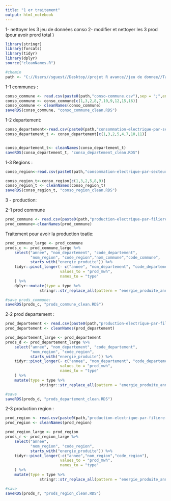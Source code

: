 ```yaml
---
title: "1 er traitement"
output: html_notebook
---
```


1- nettoyer les 3 jeu de données conso
2- modifier et nettoyer les 3 prod (pour avoir prord total )

```r
library(stringr)
library(forcats)
library(tidyr)
library(dplyr)
source("cleanNames.R")
```

```r
#chemin
path <- "C://Users//sguest//Desktop//projet R avance//jeu de donnee//Tables de donnees Conso//"
```


1-1 communes :
```r
conso_commune <- read.csv(paste0(path,"conso-commune.csv"),sep = ";",encoding = "UTF-8")
conso_commune <- conso_commune[c(1,3,2,8,7,10,9,12,15,16)]
conso_commune <- cleanNames(conso_commune)
saveRDS(conso_commune, "conso_commune_clean.RDS")
```

1-2 departement:
```r
conso_departement<-read.csv(paste0(path,"consommation-electrique-par-secteur-dactivite-departement-2.csv"),sep = ";",encoding = "UTF-8")
conso_departement_t <- conso_departement[c(1,3,2,5,4,7,10,11)]


conso_departement_t<- cleanNames(conso_departement_t)
saveRDS(conso_departement_t, "conso_departement_clean.RDS")


```

1-3 Regions : 
```r
conso_region<-read.csv(paste0(path,"consommation-electrique-par-secteur-dactivite-region.csv"),sep = ";",encoding = "UTF-8") 

conso_region_t<-conso_region[c(1,3,2,5,8,9)]
conso_region_t <- cleanNames(conso_region_t)
saveRDS(conso_region_t, "conso_region_clean.RDS")


```



3 - production:

2-1 prod commune

```r
prod_commune <- read.csv(paste0(path,"production-electrique-par-filiere-a-la-maille-commune.csv"),sep = ";",encoding = "UTF-8")
prod_commune<-cleanNames(prod_commune)

```

Traitement pour avoir la production toatle:

```r
prod_commune_large <- prod_commune
prods_c <- prod_commune_large %>%
    select("annee", "nom_departement", "code_departement",
           "nom_region", "code_region","nom_commune","code_commune",
           starts_with("energie_produite")) %>%
    tidyr::pivot_longer(- c("annee", "nom_departement", "code_departement","nom_region", "code_region","nom_commune","code_commune"),
                        values_to = "prod_mwh",
                        names_to = "type"
    ) %>%
    dplyr::mutate(type = type %>%
               stringr::str_replace_all(pattern = "energie_produite_annuelle_|mwh|__", replacement = ""))
```

```r
#save prods_commune:
saveRDS(prods_c, "prods_commune_clean.RDS")


```
2-2 prod departement :
```r
prod_departement <- read.csv(paste0(path,"production-electrique-par-filiere-a-la-maille-departement-2.csv"),sep = ";",encoding = "UTF-8")
prod_departement <- cleanNames(prod_departement)


```

```r
prod_departement_large <- prod_departement
prods_d <- prod_departement_large %>%
    select("annee", "nom_departement", "code_departement",
           "nom_region", "code_region",
           starts_with("energie_produite")) %>%
    tidyr::pivot_longer(- c("annee", "nom_departement", "code_departement","nom_region", "code_region"),
                        values_to = "prod_mwh",
                        names_to = "type"
    ) %>%
    mutate(type = type %>%
               stringr::str_replace_all(pattern = "energie_produite_annuelle_|mwh|__", replacement = ""))

```

```r
#save
saveRDS(prods_d, "prods_departement_clean.RDS")

```

2-3 production region : 
```r
prod_region <- read.csv(paste0(path,"production-electrique-par-filiere-a-la-maille-region.csv"),sep = ";",encoding = "UTF-8")
prod_region <- cleanNames(prod_region)

```

```r
prod_region_large <- prod_region
prods_r <- prod_region_large %>%
    select("annee",
           "nom_region", "code_region",
           starts_with("energie_produite")) %>%
    tidyr::pivot_longer(-c("annee","nom_region","code_region"),
                        values_to = "prod_mwh",
                        names_to = "type"
    ) %>%
    mutate(type = type %>%
               stringr::str_replace_all(pattern = "energie_produite_annuelle_|mwh|__", replacement = ""))

```

```r
#save
saveRDS(prods_r, "prods_region_clean.RDS")

```
